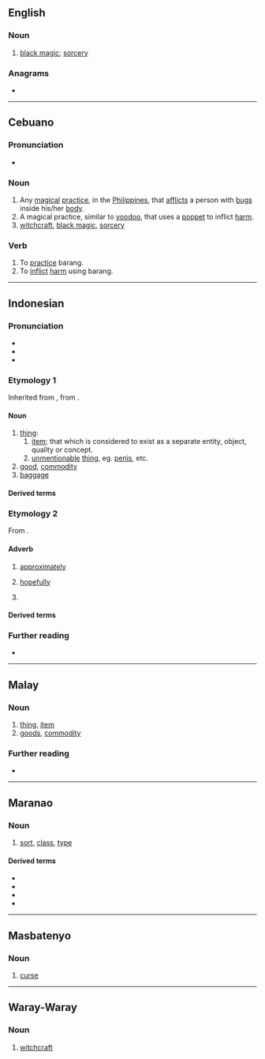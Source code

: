 ==English==
{{wikipedia|Barang (Visayan word)}}

===Noun===
{{en-noun|-}}

# {{lb|en|Philippines}} [[black magic]]; [[sorcery]]

===Anagrams===
* {{anagrams|en|a=aabgnr|bangra}}

----

==Cebuano==

===Pronunciation===
* {{hyph|ceb|ba|rang}}

===Noun===
{{head|ceb|noun}}

# Any [[magical]] [[practice]], in the [[Philippines]], that [[afflicts]] a person with [[bugs]] inside his/her [[body]].
# A magical practice, similar to [[voodoo]], that uses a [[poppet]] to inflict [[harm]].
# [[witchcraft]], [[black magic]], [[sorcery]]

===Verb===
{{head|ceb|verb}}

# To [[practice]] barang.
# To [[inflict]] [[harm]] using barang.

----

==Indonesian==

===Pronunciation===
* {{IPA|id|[ˈbaraŋ]}}
* {{hyph|id|ba|rang}}
* {{rhymes|id|raŋ|aŋ}}

===Etymology 1===
Inherited from {{inh|id|ms|barang}}, from {{inh|id|poz-pro|*baraŋ|t=marker of indefiniteness}}.

====Noun====
{{id-noun}}

# [[thing]]:
## [[item]]; that which is considered to exist as a separate entity, object, quality or concept.
## [[unmentionable]] [[thing]], eg. [[penis]], etc.
# [[good]], [[commodity]]
# [[baggage]]
#: {{syn|id|bagasi|muatan}}
#: {{uxi|id|pengambilan barang|[[baggage claim]]}}

====Derived terms====
{{der4|id|
| barang akar
| barang antik
| barang apa
| barang asal
| barang awet
| barang bahan
| barang baku
| barang bawaan
| barang bebas
| barang bekas
| barang benda
| barang berharga
| barang berkat
| barang besi
| barang bukti
| barang cetakan
| barang curah
| barang dagangan
| barang gawan
| barang gelap
| barang industri
| barang jadi
| barang kala
| barang kalakeran
| barang kena pajak
| barang komisi
| barang konsumen
| barang konsumsi
| barang kuno
| barang larangan
| barang logam
| barang luks
| barang makanan
| barang mewah
| barang mindringan
| barang modal
| barang mudah pakai
| barang netral
| barang normal
| barang obral
| barang pabrik
| barang pajangan
| barang pecah belah
| barang pecahan
| barang pribadi
| barang primer
| barang pusaka
| barang raja
| barang rongsokan
| barang sedia
| barang sekunder
| barang seni
| barang setengah jadi
| barang sitaan
| barang sudah
| barang sulur
| barang tahan lama
| barang tetap
| barang tua
| barang tunanilai
| barang usaha
| barang ying ching
|}}

===Etymology 2===
From {{inh|id|poz-pro|*baraŋ|t=marker of indefiniteness}}.

====Adverb====
{{head|id|adverb}}

# [[approximately]]
#: {{syn|id|sedikit banyak|sekadar|kira-kira}}
# {{lb|id|dated}} [[hopefully]]
#: {{syn|id|mudah-mudahan}}
# {{n-g|marker of indefiniteness}}

====Derived terms====
{{der4|id|
| barang bila
| barang sesuatu
| barang siapa
| barang tentu
|}}

===Further reading===
* {{R:KBBI Daring}}

----

==Malay==

===Noun===
{{ms-noun|j=بارڠ}}

# [[thing]], [[item]]
# [[goods]], [[commodity]]

===Further reading===
* {{R:PRPM}}

----

==Maranao==

===Noun===
{{head|mrw|noun}}

# [[sort]], [[class]], [[type]]

====Derived terms====
* {{l|mrw|barabarang}}
* {{l|mrw|pitibarang}}
* {{l|mrw|pimbarang}}
* {{l|mrw|sabarang}}

----

==Masbatenyo==

===Noun===
{{head|msb|noun}}

# [[curse]]

----

==Waray-Waray==

===Noun===
{{head|war|noun}}

# [[witchcraft]]